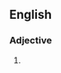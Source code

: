 {{also|far-off}}

==English==

===Adjective===
{{head|en|adjective}}

# {{alternative spelling of|far-off|lang=en}}